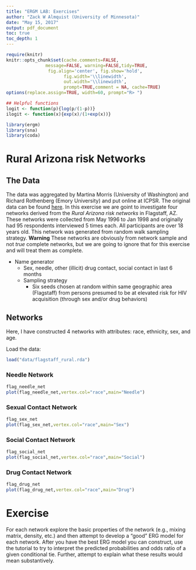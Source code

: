 ```yaml
---
title: "ERGM LAB: Exercises"
author: "Zack W Almquist (University of Minnesota)"
date: "May 15, 2017"
output: pdf_document
toc: true
toc_depth: 1
---
```


```r
require(knitr)
knitr::opts_chunk$set(cache.comments=FALSE,
               message=FALSE, warning=FALSE,tidy=TRUE,
                fig.align='center', fig.show='hold',
                      fig.width='\\linewidth',
                      out.width='\\linewidth',
                      prompt=TRUE,comment = NA, cache=TRUE)
options(replace.assign=TRUE, width=60, prompt="R> ")

## Helpful functions
logit <- function(p){log(p/(1-p))}
ilogit <- function(x){exp(x)/(1+exp(x))}
```

```r
library(ergm)
library(sna)
library(coda)
```

# Rural Arizona risk Networks

## The Data
The data was aggregated by Martina Morris (University of Washington) and Richard Rothenberg (Emory University) and put online at ICPSR. The original data can be found [here](http://www.icpsr.umich.edu/icpsrweb/NAHDAP/studies/22140). In this exercise we are goint to investigate four networks derived from the *Rural Arizona risk networks* in Flagstaff, AZ. These networks were collected from May 1996 to Jan 1998 and originally had 95 respondents interviewed 5 times each. All participants are over 18 years old. This network was generated from random walk sampling strategy. **Warning** These networks are obviously from network sample and not *true* complete networks, but we are going to ignore that for this exercise and will treat them as complete. 

* Name generator
    * Sex, needle, other (illicit) drug contact, social contact in last 6 months
    * Sampling strategy
        * Six seeds chosen at random within same geographic area (Flagstaff) from persons presumed to be at elevated risk for HIV acquisition (through sex and/or drug behaviors)

## Networks

Here, I have constructed 4 networks with attributes: race, ethnicity, sex, and age.

Load the data:
```r
load("data/flagstaff_rural.rda")
```

### Needle Network

```r
flag_needle_net
plot(flag_needle_net,vertex.col="race",main="Needle")
```

### Sexual Contact Network

```r
flag_sex_net
plot(flag_sex_net,vertex.col="race",main="Sex")
```

### Social Contact Network

```r
flag_social_net
plot(flag_social_net,vertex.col="race",main="Social")
```

### Drug Contact Network

```r
flag_drug_net
plot(flag_drug_net,vertex.col="race",main="Drug")
```

# Exercise

For each network explore the basic properties of the network (e.g., mixing matrix, density, etc.) and then attempt to develop a "good" ERG model for each network. After you have the best ERG model you can construct, use the tutorial to try to interpret the predicted probabilities and odds ratio of a given conditional tie. Further, attempt to explain what these results would mean substantively.


